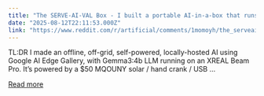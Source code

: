 ```yaml
---
title: "The SERVE-AI-VAL Box - I built a portable AI-in-a-box that runs off solar, hand crank, and battery power for about $300"
date: "2025-08-12T22:11:53.000Z"
link: "https://www.reddit.com/r/artificial/comments/1momoyh/the_serveaival_box_i_built_a_portable_aiinabox/"
---
```


TL:DR I made an offline, off-grid, self-powered, locally-hosted AI using Google AI Edge Gallery, with Gemma3:4b LLM running on an XREAL Beam Pro. It’s powered by a $50 MQOUNY solar / hand crank / USB ...

[Read more](https://www.reddit.com/r/artificial/comments/1momoyh/the_serveaival_box_i_built_a_portable_aiinabox/)
